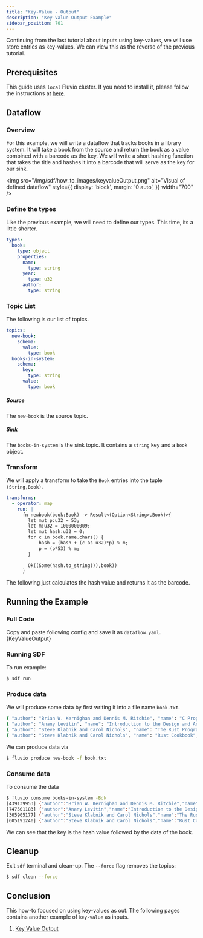 ```yaml
---
title: "Key-Value - Output"
description: "Key-Value Output Example"
sidebar_position: 701
---
```



Continuing from the last tutorial about inputs using key-values, we will use store entries as key-values. We can view this as the reverse of the previous tutorial.

## Prerequisites

This guide uses `local` Fluvio cluster. If you need to install it, please follow the instructions at [here][installation].

## Dataflow

### Overview
For this example, we will write a dataflow that tracks books in a library system. It will take a book from the source and return the book as a value combined with a barcode as the key. We will write a short hashing function that takes the title and hashes it into a barcode that will serve as the key for our sink.

<img src="/img/sdf/how_to_images/keyvalueOutput.png" alt="Visual of defined dataflow"  style={{ display: 'block', margin: '0 auto', }} width="700" />

### Define the types

Like the previous example, we will need to define our types. This time, its a little shorter.

```YAML
types:
  book:
    type: object
    properties:
      name:
        type: string
      year:
        type: u32
      author:
        type: string
```

### Topic List
The following is our list of topics.
```YAML
topics:
  new-book:
    schema:
      value:
        type: book
  books-in-system:
    schema:
      key:
        type: string
      value:
        type: book
```
##### Source
The `new-book` is the source topic. 

##### Sink
The `books-in-system` is the sink topic. It contains a `string` key and a `book` object.


### Transform
We will apply a transform to take the `Book` entries into the tuple `(String,Book)`. 

```YAML
transforms:
  - operator: map
    run: |
      fn newbook(book:Book) -> Result<(Option<String>,Book)>{
        let mut p:u32 = 53; 
        let m:u32 = 1000000009;
        let mut hash:u32 = 0;
        for c in book.name.chars() {
            hash = (hash + (c as u32)*p) % m;
            p = (p*53) % m;
        }
        
        Ok((Some(hash.to_string()),book))
      }
```
The following just calculates the hash value and returns it as the barcode.

## Running the Example
### Full Code
Copy and paste following config and save it as `dataflow.yaml`.
<CodeBlock language="yaml">{KeyValueOutput}</CodeBlock>

### Running SDF
To run example:
```bash copy="cmd"
$ sdf run
```

### Produce data
We will produce some data by first writing it into a file name `book.txt`.
```bash 
{ "author": "Brian W. Kernighan and Dennis M. Ritchie", "name": "C Programming Language", "year": 1988 }
{ "author": "Anany Levitin", "name": "Introduction to the Design and Analysis of Algorithms", "year": 2001 }
{ "author": "Steve Klabnik and Carol Nichols", "name": "The Rust Programming Language", "year": 2018 }
{ "author": "Steve Klabnik and Carol Nichols", "name": "Rust Cookbook", "year": 2020 }
```

We can produce data via
```bash copy="cmd"
$ fluvio produce new-book -f book.txt
```

### Consume data
To consume the data
```bash copy="cmd"
$ fluvio consume books-in-system -Bdk
[439139953] {"author":"Brian W. Kernighan and Dennis M. Ritchie","name":"C Programming Language","year":1988}
[747501183] {"author":"Anany Levitin","name":"Introduction to the Design and Analysis of Algorithms","year":2001}
[305905177] {"author":"Steve Klabnik and Carol Nichols","name":"The Rust Programming Language","year":2018}
[605191240] {"author":"Steve Klabnik and Carol Nichols","name":"Rust Cookbook","year":2020}
```

We can see that the key is the hash value followed by the data of the book.

## Cleanup

Exit `sdf` terminal and clean-up. The `--force` flag removes the topics:

```bash copy="cmd"
$ sdf clean --force
```


## Conclusion

This how-to focused on using key-values as out. The following pages contains another example of `key-value` as inputs.
1. [Key Value Output][key_value_output]


[installation]: /docs/fluvio/quickstart#install-fluvio
[arrow]: ../concepts/sql.mdx#dataframe-states
[key_value_output]: https://github.com/infinyon/stateful-dataflows-examples/tree/main/primitives/key-value/output
